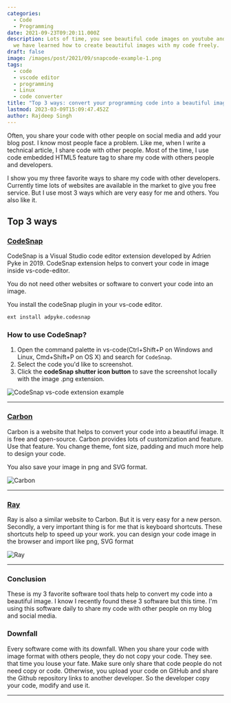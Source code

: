 ```yaml
---
categories:
  - Code
  - Programming
date: 2021-09-23T09:20:11.000Z
description: Lots of time, you see beautiful code images on youtube and blogs. Right now,
  we have learned how to create beautiful images with my code freely.
draft: false
image: /images/post/2021/09/snapcode-example-1.png
tags:
  - code
  - vscode editor
  - programming
  - Linux
  - code converter
title: "Top 3 ways: convert your programming code into a beautiful image"
lastmod: 2023-03-09T15:09:47.452Z
author: Rajdeep Singh
---
```


Often, you share your code with other people on social media and add your blog
post. I know most people face a problem. Like me, when I write a technical
article, I share code with other people. Most of the time, I use code embedded
HTML5 feature tag to share my code with others people and developers.

I show you my three favorite ways to share my code with other developers. Currently
time lots of websites are available in the market to give you free service. But
I use most 3 ways which are very easy for me and others. You also like it.

## Top 3 ways

### [CodeSnap](https://marketplace.visualstudio.com/items?itemName=adpyke.codesnap)

CodeSnap is a Visual Studio code editor extension developed by Adrien Pyke
in 2019. CodeSnap extension helps to convert your code in image inside
vs-code-editor.

You do not need other websites or software to convert your code into an image.

You install the codeSnap plugin in your vs-code editor.

```bash
ext install adpyke.codesnap
```

### How to use CodeSnap?

1. Open the command palette in vs-code(Ctrl+Shift+P on Windows and Linux,
   Cmd+Shift+P on OS X) and search for `CodeSnap`.
2. Select the code you'd like to screenshot.
3. Click the **codeSnap shutter icon button** to save the screenshot locally
   with the image .png extension.

![CodeSnap vs-code extension example](/images/post/2021/09/snapcode-example.png "CodeSnap vs-code extension example")

---

### [Carbon](https://carbon.now.sh/)

Carbon is a website that helps to convert your code into a beautiful image. It
is free and open-source. Carbon provides lots of customization and feature. Use
that feature. You change theme, font size, padding and much more help to design
your code.

You also save your image in png and SVG format.

![Carbon](/images/post/2021/09/carbon-website-.png "Carbon")

---

### [Ray](https://ray.so/)

Ray is also a similar website to Carbon. But it is very easy for a new person.
Secondly, a very important thing is for me that is keyboard shortcuts. These
shortcuts help to speed up your work. you can design your code image in the
browser and import like png, SVG format

![Ray](/images/post/2021/09/ray-website.png "Ray")

---

### Conclusion

These is my 3 favorite software tool thats help to convert my code into a beautiful
image. I know I recently found these 3 software but this time. I'm using this
software daily to share my code with other people on my blog and social media.

### Downfall

Every software come with its downfall. When you share your code with image
format with others people, they do not copy your code. They see. that time you
louse your fate. Make sure only share that code people do not need copy or code.
Otherwise, you upload your code on GitHub and share the Github repository links to
another developer. So the developer copy your code, modify and use it.

---
